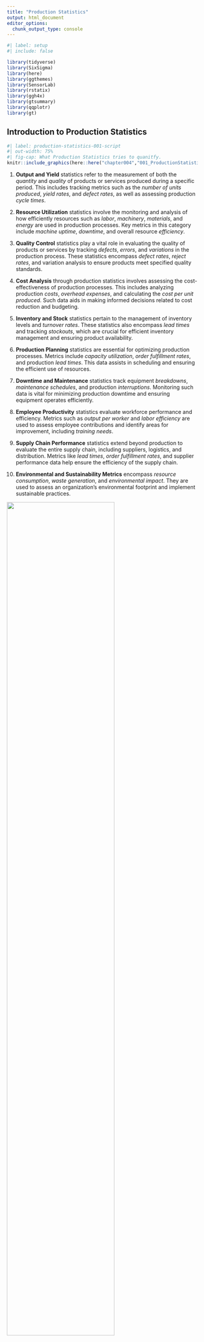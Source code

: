 ```yaml
---
title: "Production Statistics"
output: html_document
editor_options: 
  chunk_output_type: console
---
```


```r
#| label: setup
#| include: false

library(tidyverse)
library(SixSigma)
library(here)
library(ggthemes)
library(SensorLab)
library(rstatix)
library(ggh4x)
library(gtsummary)
library(qqplotr)
library(gt)

```

## Introduction to Production Statistics 

::: {.content-visible when-profile="script"}

```r
#| label: production-statistics-001-script
#| out-width: 75%
#| fig-cap: What Production Statistics tries to quanitfy.
knitr::include_graphics(here::here("chapter004","001_ProductionStatistics.png"))
```

1. **Output and Yield** statistics refer to the measurement of both the *quantity* and *quality* of products or services produced during a specific period. This includes tracking metrics such as the *number of units produced*, *yield rates*, and *defect rates*, as well as assessing production *cycle times*.

2. **Resource Utilization** statistics involve the monitoring and analysis of how efficiently resources such as *labor*, *machinery*, *materials*, and *energy* are used in production processes. Key metrics in this category include *machine uptime*, *downtime*, and overall resource *efficiency*.

3. **Quality Control** statistics play a vital role in evaluating the quality of products or services by tracking *defects*, *errors*, and *variations* in the production process. These statistics encompass *defect rates*, *reject rates*, and variation analysis to ensure products meet specified quality standards.

4. **Cost Analysis** through production statistics involves assessing the cost-effectiveness of production processes. This includes analyzing production *costs*, *overhead expenses*, and calculating the *cost per unit produced*. Such data aids in making informed decisions related to cost reduction and budgeting.

5. **Inventory and Stock** statistics pertain to the management of inventory levels and *turnover rates*. These statistics also encompass *lead times* and tracking *stockouts*, which are crucial for efficient inventory management and ensuring product availability.

6. **Production Planning** statistics are essential for optimizing production processes. Metrics include *capacity utilization*, *order fulfillment rates*, and production *lead times*. This data assists in scheduling and ensuring the efficient use of resources.

7. **Downtime and Maintenance** statistics track equipment *breakdowns*, *maintenance schedules*, and production *interruptions*. Monitoring such data is vital for minimizing production downtime and ensuring equipment operates efficiently.

8. **Employee Productivity** statistics evaluate workforce performance and efficiency. Metrics such as *output per worker* and *labor efficiency* are used to assess employee contributions and identify areas for improvement, including *training needs*.

9. **Supply Chain Performance** statistics extend beyond production to evaluate the entire supply chain, including suppliers, logistics, and distribution. Metrics like *lead times*, *order fulfillment rates*, and supplier performance data help ensure the efficiency of the supply chain.

10. **Environmental and Sustainability Metrics** encompass *resource consumption*, *waste generation*, and *environmental impact*. They are used to assess an organization's environmental footprint and implement sustainable practices.


:::

::: {.content-visible when-profile="slides"}

::: {.r-stack}
![](chapter004/001_ProductionStatistics_000.svg){.fragment .fade-in-then-out width=75% fig-align="center" auto-animate=true}

![](chapter004/001_ProductionStatistics_001.svg){.fragment .fade-in-then-out width=75% fig-align="center" auto-animate=true}

![](chapter004/001_ProductionStatistics_002.svg){.fragment .fade-in-then-out width=75% fig-align="center" auto-animate=true}

![](chapter004/001_ProductionStatistics_003.svg){.fragment .fade-in-then-out width=75% fig-align="center" auto-animate=true}

![](chapter004/001_ProductionStatistics_004.svg){.fragment .fade-in-then-out width=75% fig-align="center" auto-animate=true}
:::

:::


## Control Charts for Variables

### The production

::: {.content-visible when-profile="script"}

```r
#| label: fig-production
#| out-width: 75%
#| fig-cap: The drive shaft production over time

load(here("data","drive_shaft_data.Rdata"))

drive_shaft <- drive_shaft %>% 
  mutate(
    pass_1_fail_0 = 
      case_when(
        (diameter<12.5)&(diameter>11.5)~"PASS",
        TRUE~"FAIL"
      )
  )


drive_shaft %>% 
  filter(group=="group02") %>% 
  ggplot(
    aes(
      x = sample_no, 
      y = diameter,
      group = sample_no
    )
  )+
  geom_point(
    aes(
    ),
    size =5
  )+
  geom_line(
    aes(group = 1),
    color = "gray"
  )+
  scale_y_continuous(
    # limits = c(10,14),
    # expand = c(0,0,0,0)
  )+
  scale_x_continuous(
    breaks = seq(0,100,5),
    expand = c(0.005,0,0,0)
  )+
  theme_bw(base_size = 10)+
  theme(
    legend.position = "bottom"
  )+
  labs(
    title = "drive shaft diameter production",
    x = "time index",
    y = "diameter"
  )

```

In @fig-production the drive shaft production and the behaviour of the mission critical parameter `diameter` is shown over time.

:::

::: {.content-visible when-profile="slides"}

```r
#| label: fig-prod-time
#| out-width: 85%
#| fig-cap: The production data
#| fig-pos: "H"

knitr::include_graphics(here::here("chapter004","002_production_data.gif"))


```

:::

### Run Chart

:::{.r-stack}

:::{.fragment .fade-out}

```r
#| label: fig-run-chart
#| out-width: 85%
#| fig-cap: A run chart with control and warning limits without subgroups.
#| fig-pos: "H"

load(here("data","drive_shaft_data.Rdata"))
# source("spc_helpers.R")

grp02 <- drive_shaft %>% 
  filter(group == "group02")

subgroup <- data.frame(subgroup = rep(seq(1,20),each = 5))

grp02 <- bind_cols(
  grp02, subgroup
)

grp02_mean <- grp02 %>% 
  group_by(subgroup) %>% 
  summarise(
    mean_dia = mean(diameter),
    min_dia = min(diameter),
    max_dia = max(diameter),
    med_dia = median(diameter),
    sd_dia = sd(diameter)
  ) %>% 
  ungroup() %>% 
  add_column(sample_no = as.integer(seq(5,100,5)))

#run chart

grp02 %>% 
  ggplot(
    aes(x = sample_no,
        y = diameter)
  )+
  geom_point()+
  geom_hline(
    aes(
      yintercept = mean(diameter),
      linetype = "mean"
      )
  )+
  geom_hline(
    aes(
      yintercept = cmp_UCL(diameter,n = 1),
      linetype = "UCL"
    )
  )+
  geom_hline(
    aes(
      yintercept = cmp_LCL(diameter,n=1),
      linetype = "LCL"
    )
  )+
  geom_hline(
    aes(
      yintercept = cmp_UWL(diameter,n=1),
      linetype = "UWL"
    )
  )+
  geom_hline(
    aes(
      yintercept = cmp_LWL(diameter,n=1),
      linetype = "LWL"
    )
  )+
  labs(
    title = "run chart",
    linetype = ""
    )+
  scale_linetype_manual(
    values = c(
      "mean" = "solid",
      "UCL" = "dashed",
      "LCL" = "dashed",
      "UWL" = "dotted",
      "LWL" = "dotted"
    )
  )+
  theme_few(base_size = 15)+
  theme(
    legend.position = "bottom"
  )

```

:::

:::{.fragment .fade-in}

\begin{align}
UCL &= \bar{x} + 2.58\frac{sd(x)}{\sqrt{n}} \;\text{with}\;n=1 \\
LCL &= \bar{x} - 2.58\frac{sd(x)}{\sqrt{n}} \;\text{with}\;n=1 \\
UWL &= \bar{x} + 1.96\frac{sd(x)}{\sqrt{n}} \;\text{with}\;n=1 \\
LWL &= \bar{x} - 1.96\frac{sd(x)}{\sqrt{n}} \;\text{with}\;n=1
\end{align}

:::

::: {.content-visible when-profile="script"}

In Shewhart [@0486652327] charts for statistical process control, control limits such as the [Upper Control Limit (UCL)](#UCL), [Lower Control Limit (LCL)](#LCL), [Upper Warning Limit (UWL)](#UWL), and [Lower Warning Limit (LWL)](#LWL) play a crucial role. 
These limits establish boundaries for normal process variability. 
By incorporating confidence intervals, such as $97\%$ or $99\%$, into these limits, a statistical framework is added, providing a nuanced understanding of process variability. 
A $97\%$ confidence interval implies that $97\%$ of data points should fall within the calculated range, while a $99\%$ interval accommodates $99\%$. 
This approach enhances the sensitivity of Shewhart charts, aiding in the timely detection of significant process shifts. 
The choice of confidence level depends on the desired balance between false alarms and the risk of missing genuine deviations from the norm.

:::

:::

### X-bar chart

:::{.r-stack}

:::{.fragment .fade-out}

```r
#| label: fig-xbar
#| out-width: 85%
#| fig-cap: A X-bar chart with control and warning limits based on subgroups of $n=5$
#| fig-pos: "H"

grp02 %>%   
  ggplot()+
  geom_point(
    aes(
      x = subgroup,
      y = diameter,
      ),
    color = "gray",
    size = 2,
    # shape = 8
    )+
  geom_linerange(
    data = grp02_mean,
    aes(
      x = subgroup,
      ymin = min_dia,
      ymax = max_dia),
    color = "gray"
  )+
  geom_point(
    data = grp02_mean,
    aes(x = subgroup,
        y = mean_dia,
        group = 1
        ),
    size = 5
  )+
  geom_line(
    data = grp02_mean,
    aes(x = subgroup,
        y = mean_dia,
        group = 1)
  )+
  geom_hline(
    aes(
      yintercept = median(diameter)
    )
  )+
  geom_hline(
    aes(
      yintercept = cmp_UCL(diameter,n = 5),
      linetype = "UCL"
    )
  )+
  geom_hline(
    aes(
      yintercept = cmp_LCL(diameter,n=5),
      linetype = "LCL"
    )
  )+
  geom_hline(
    aes(
      yintercept = cmp_UWL(diameter,n=5),
      linetype = "UWL"
    )
  )+
  geom_hline(
    aes(
      yintercept = cmp_LWL(diameter,n=5),
      linetype = "LWL"
    )
  )+
  scale_x_continuous(
    breaks = seq(1,20,2),
  )+
  labs(
    title = "X-bar chart",
    x = "sample",
    linetype = ""
  )+
  scale_linetype_manual(
    values = c(
      "mean" = "solid",
      "UCL" = "dashed",
      "LCL" = "dashed",
      "UWL" = "dotted",
      "LWL" = "dotted"
    )
  )+
  theme_bw(base_size = 15)+
  theme(
    legend.position = "bottom"
  )


```

:::

:::{.fragment .fade-in}

\begin{align}
UCL &= \bar{x} + 2.58\frac{sd(x)}{\sqrt{n}} \;\text{with}\;n=5 \\
LCL &= \bar{x} - 2.58\frac{sd(x)}{\sqrt{n}} \;\text{with}\;n=5 \\
UWL &= \bar{x} + 1.96\frac{sd(x)}{\sqrt{n}} \;\text{with}\;n=5 \\
LWL &= \bar{x} - 1.96\frac{sd(x)}{\sqrt{n}} \;\text{with}\;n=5
\end{align}

:::

::: {.content-visible when-profile="script"}

An X-bar chart is a statistical tool for quality control, used to monitor process stability over time. 
It involves collecting data, calculating subgroup means, determining control limits, and plotting the data on a chart. 
By monitoring points relative to the control limits, it helps identify shifts in the process mean, allowing corrective action for consistent quality.

It is effective in quality control because it focuses on detecting changes in the process mean. 
By setting statistical control limits, it distinguishes between common and special causes of variation. 
When data points fall outside these limits, it signals the presence of external factors, prompting corrective action. 
The chart's visual representation of data points over time facilitates early issue detection, supporting a proactive approach to maintaining process stability and continuous improvement in quality control.

:::

:::

### S-Chart

:::{.r-stack}

:::{.fragment .fade-out}

```r
#| label: fig-s-chart
#| out-width: 75%
#| fig-cap: The s chart with control and warning limits.
#| fig-pos: "H"


grp02_mean %>% 
  ggplot(aes(x = subgroup,y = sd_dia))+
  geom_point()+
  geom_hline(
    aes(
      yintercept = cmp_s_mean(sd_dia,n=5),
      linetype = "mean"
    )
  )+
  geom_hline(
    aes(
      yintercept = cmp_UCL_s(sd_dia, n = 5),
      linetype = "UCL"
    )
  )+
  geom_hline(
    aes(
      yintercept = cmp_LCL_s(sd_dia, n = 5),
      linetype = "LCL"
    )
  )+
  geom_hline(
    aes(
      yintercept = cmp_UWL_s(sd_dia, n = 5),
      linetype = "UWL"
    )
  )+
  geom_hline(
    aes(
      yintercept = cmp_LWL_s(sd_dia, n = 5),
      linetype = "LWL"
    )
  )+
  scale_linetype_manual(
    values = c(
      "mean" = "solid",
      "UCL" = "dashed",
      "LCL" = "dashed",
      "UWL" = "dotted",
      "LWL" = "dotted"
    )
  )+
  scale_x_continuous(
    breaks = seq(1,20,2),
  )+
  geom_line()+
  geom_point(
    data = 
  )+
  labs(
    title = "S - Chart",
    y = "standard deviation",
    x = "sample",
    linetype = ""
  )+
  theme_bw(base_size = 15)+
  theme(
    legend.position = "bottom"
  )

```

:::

:::{.fragment .fade-in}

\begin{align}
UCL &= \sigma * \sqrt{\frac{\chi^2_{1-\beta=0.995;n-1}}{n-1}} \;\text{with}\;n=5 \\
LCL &= \sigma * \sqrt{\frac{\chi^2_{1-\beta=0.005;n-1}}{n-1}} \;\text{with}\;n=5 \\
UWL &= \sigma * \sqrt{\frac{\chi^2_{1-\beta=0.975;n-1}}{n-1}} \;\text{with}\;n=5 \\
LWL &= \sigma * \sqrt{\frac{\chi^2_{1-\beta=0.025;n-1}}{n-1}} \;\text{with}\;n=5
\end{align}

:::

::: {.content-visible when-profile="script"}

An S chart, or standard deviation chart, is a type of control chart used in statistical process control. 
It is designed to monitor the variability or dispersion of a process over time. 
The S chart displays the sample standard deviation of a process by plotting it against time or the sequence of samples. 
Similar to other control charts, it typically includes a central line representing the average standard deviation and upper and lower control limits. 
The S chart is useful for detecting shifts or trends in the variability of a process, allowing for timely adjustments or interventions if needed.

:::

:::

## Control Charts for Attributes

### P Chart

:::{.r-stack}

:::{.fragment .fade-out}

```r
#| label: fig-p-chart
#| out-width: 75%
#| fig-cap: A P-Chart with control limits.
#| fig-pos: "H"

set.seed(123)

prop_fail = data.frame(
  failed_units = rbinom(n = 10,size = 100,0.1)) %>% 
  mutate(
    prop = failed_units/sum(failed_units)
  ) %>% 
  rowid_to_column(var = "sample_no")


prop_fail %>% 
  ggplot(aes(x = sample_no,y = prop))+
  geom_point()+
  geom_line()+
  geom_hline(
    aes(yintercept = 0.1)
  )+
  geom_hline(
    aes(yintercept = 0.1+3*sqrt((0.1*(1-0.1))/10))
  )+
  scale_y_continuous(
    limits = c(0,NA),
    expand = c(0,0,0.05,0)
  )+
  scale_x_continuous(
    breaks = seq(1,10)
  )+
  labs(
    title = "P Chart",
    x = "sample",
    y = "fraction non-conforming"
  )+
  theme_bw(base_size = 15)


```

:::

:::{.fragment .fade-in}

\begin{align}
CL = \bar{p} \pm 3\sqrt{\frac{\bar{p}(1-\bar{p})}{n}}
\end{align}

:::

::: {.content-visible when-profile="script"}

The P chart is designed to track the proportion of nonconforming items or defects within a sample or subgroup over consecutive periods. 
The chart typically consists of a horizontal axis representing time periods and a vertical axis representing the proportion of nonconforming items. 
It helps identify variations and trends in the process, allowing for timely corrective actions when necessary.

P charts are commonly used in industries where the output is binary, such as the presence or absence of a specific attribute, and provide a visual representation of the process's performance, aiding in quality improvement efforts.
:::

:::

### NP Chart

:::{.r-stack}

:::{.fragment .fade-out}

```r
#| label: fig-np-chart
#| out-width: 75%
#| fig-cap: A NP-Chart with control limits.
#| fig-pos: "H"

set.seed(123)

prop_fail = data.frame(
  failed_units = rbinom(n = 10,size = 100,0.1)) %>% 
  mutate(
    prop = failed_units/sum(failed_units),
  ) %>% 
  rowid_to_column(var = "sample_no")


prop_fail %>% 
  ggplot(aes(x = sample_no,y = failed_units))+
  geom_point()+
  geom_line()+
  geom_hline(
    aes(yintercept = 10)
  )+
  geom_hline(
    aes(yintercept = 10+3*sqrt((10*(1-0.1))))
  )+
  scale_y_continuous(
    limits = c(0,NA),
    expand = c(0,0,0.05,0),
    breaks = seq(0,100)
  )+
  scale_x_continuous(
    breaks = seq(1,10)
  )+
  labs(
    title = "P Chart",
    x = "sample",
    y = "fraction non-conforming"
  )+
  theme_bw(base_size = 15)


```

:::

:::{.fragment .fade-in}

\begin{align}
CL = n\bar{p} \pm 3\sqrt{n\bar{p}(1-\bar{p})}
\end{align}

:::

::: {.content-visible when-profile="script"}

An NP chart, also known as a Number of Defects Per Unit chart, is a statistical tool used in quality control to monitor the number of defects or errors in a process over time. 
It is commonly employed in manufacturing and other industries to assess the stability and performance of a production process. 
The chart typically displays the number of defects observed in a sample of units or products, allowing for the identification of trends, patterns, or variations in the defect rates. 
This information aids in quality improvement efforts by enabling organizations to take corrective actions and maintain consistent product or service quality.
:::

:::



## Process Capability and Six Sigma

### How good is good enough?

::: {.content-visible when-profile="slides"}

:::{.r-stack}

:::{.fragment .fade-out}

![What are the joint probabilities?](chapter004/jnt_prob.png)

$$ P_{ges} = ?$$

:::

::: {.fragment .fade-in-then-out}

```r
#| label: fig-prodprob
#| out-width: 95%
#| fig-cap: Probabilities for success in sequence.

fun.1 <- function(x) 0.9^x
fun.2 <- function(x) 0.95^x
fun.3 <- function(x) 0.997^x
fun.4 <- function(x) 0.99975^x
fun.5 <- function(x) 0.98^x


limit_x <- c(0,5)

ggplot(data = data.frame(x = 0), mapping = aes(x = x))+
  stat_function(fun = fun.2,mapping = aes(linetype = "95%"),lwd=1) + 
  stat_function(fun = fun.3,mapping = aes(linetype = "99.7%"),lwd=1) + 
  stat_function(fun = fun.4,mapping = aes(linetype = "99.975%"),lwd=1) + 
  stat_function(fun = fun.5,mapping = aes(linetype = "98%"),lwd=1) + 
  labs(title = 'Probability for success in sequence',
       x='Step Nr',
       y='Probability for success',
       linetype='Probability in\nsingle step')+
  scale_x_continuous(limits = c(1,limit_x[2]),breaks = seq(limit_x[1],limit_x[2],by=1),expand = c(0,0))+
  scale_y_continuous(breaks = seq(0.2,1,by=0.025))+
  scale_color_brewer(palette = 'Spectral')+
  theme_minimal(base_size = 15)+
  theme(panel.grid.minor = element_blank())

```

:::

:::{.fragment .fade-in-then-out}

```r
#| label: fig-sixsigma
#| out-width: 75%
#| fig-cap: The idea of process capabilities
#| fig-pos: "H"

knitr::include_graphics(here::here("chapter004","SixSigma.png"))


```

:::

:::

:::

::: {.content-visible when-profile="script"}


```r
#| label: fig-steps-prob-script
#| out-width: 75%
#| fig-cap: What are the joint probabilities?
#| fig-pos: "H"

knitr::include_graphics(here::here("chapter004","jnt_prob.png"))


```

A success rate of $95\%$ per step (@fig-steps-prob-script) sounds at first glance like a successful process.
After all, having a $95\%$ chance of winning the lottery would be awesome.
Yet, the question is: What are the joint probabilities when we connect five steps sequentially?
From previous chapters we know that the joint probability can be calculated in \eqref{jntprob}.

\begin{align}
P_{ges} = P_1 * P_2 * P_3 * P_4 * P_5 = 0.95^{(n=5)}=0.774 \approx 77.4\% \label{jntprob}
\end{align}


```r
#| label: fig-prodprob-scr
#| out-width: 95%
#| fig-cap: Probabilities for success in sequence.

fun.1 <- function(x) 0.9^x
fun.2 <- function(x) 0.95^x
fun.3 <- function(x) 0.997^x
fun.4 <- function(x) 0.99975^x
fun.5 <- function(x) 0.98^x


limit_x <- c(0,5)

ggplot(data = data.frame(x = 0), mapping = aes(x = x))+
  stat_function(fun = fun.2,mapping = aes(linetype = "95%"),lwd=1) + 
  stat_function(fun = fun.3,mapping = aes(linetype = "99.7%"),lwd=1) + 
  stat_function(fun = fun.4,mapping = aes(linetype = "99.975%"),lwd=1) + 
  stat_function(fun = fun.5,mapping = aes(linetype = "98%"),lwd=1) + 
  labs(title = 'Probability for success in sequence',
       x='Step Nr',
       y='Probability for success',
       linetype='Probability in\nsingle step')+
  scale_x_continuous(limits = c(1,limit_x[2]),breaks = seq(limit_x[1],limit_x[2],by=1),expand = c(0,0))+
  scale_y_continuous(breaks = seq(0.2,1,by=0.025))+
  scale_color_brewer(palette = 'Spectral')+
  theme_minimal()+
  theme(panel.grid.minor = element_blank())

```

The joint probability for n-steps in sequence can therefore be estimated using \eqref{jntprob} and visually represented in @fig-prodprob-scr.
On the x-axis the number of steps is depicted whereas on the y-axis the joint probability is shown for the respective step index.
As also calculated in \eqref{jntprob} after $n=5$ steps the joint probability for a good part drops to around $77\%$, which is not acceptable.
@fig-prodprob-scr shows that not even $98\%$ probability for a good part for a single step results in an acceptable joint probability ($P = 0.98^{n=5} = 0.904$).
A staggering probability of $99.7\%$ for a single step is necessary to still reach a probability for a good part of $98\%$, and this is only true for $n = 5$steps.
For an acceptable [parts per milltion (ppm)](#ppm) rate the acceptable single step probability is $99.975\%$ as shown in @fig-prodprob-scr.

```r
#| label: fig-sixsigma-scr
#| out-width: 90%
#| fig-cap: The origin of the term Six Sigma ($6\sigma$)
#| fig-pos: "H"

knitr::include_graphics(here::here("chapter004","SixSigma.png"))


```

What that means in a tolerance-specification setting is shown in @fig-sixsigma-scr.
In order to ensure a $99.975\%$ for a continuous variable, the process variation (here measured as process standard deviation) must fit **at least 6** times into the actual tolerance/specification window of the [Critical to Quality (CTQ)](#CTQ) measure. 
Additionally, this is only true if the process is *centered*.
The term $6\sigma$ carries this inherent property for a $0ppm$ production, which is favoured by many, but achieved by few.

:::

### The Six Sigma Project Model (DMAIC)


```r
#| label: fig-dmaic
#| out-width: 95%
#| fig-cap: DMAIC Process

knitr::include_graphics(here::here("chapter004","dmaic.png"))

```

::: {.content-visible when-profile="script"}

The Six Sigma Project model consists of five phases in total: (D)efine, (M)easure, (A)nalyse, (I)mprove, (C)ontrol.
In essence these project phases are the application of the scientific method, but in a systematic and industry friendly way.

The *Define* Phase involves setting the project's goals and objectives, identifying key stakeholders, developing a high-level process map, and defining customer requirements and [critical-to-quality (CTQ)](#CTQ) characteristics. 
Additionally, the project scope is established, and a project charter is developed to guide the overall initiative.

In the *Measure* Phase, key process metrics are identified, and relevant data is collected to assess the current state of the process. This phase includes analyzing process capability, creating detailed process maps, performing baseline measurements, and identifying potential data sources to ensure comprehensive data collection.

During the *Analyze* Phase, potential root causes of process variation are identified through data analysis using statistical tools. 
Hypotheses for root causes are developed and verified through further data analysis. 
Root causes are then prioritized based on their impact and feasibility, and findings are validated with stakeholders to ensure accuracy and relevance.

The *Improve* Phase focuses on generating and evaluating potential solutions for process improvement. 
Implementing these improvements involves developing an implementation plan, conducting pilot tests if applicable, and optimizing the process based on feedback. 
Control measures are implemented to sustain the improvements achieved.

Finally, the *Control* Phase involves developing control plans to monitor process performance continuously. 
This includes establishing process controls and standard operating procedures, implementing mistake-proofing measures, and defining [key performance indicators (KPIs)](#KPI). 
Additionally, training programs for process stakeholders are developed, and a system for ongoing monitoring and feedback is established to ensure the process remains effective over time.

:::

{{< pagebreak >}}

### Process Capability - idea

```r
#| label: fig-bullseye
#| out-width: 90%
#| fig-cap: The idea of process capabilities
#| fig-pos: "H"

knitr::include_graphics(here::here("chapter004","003_bullseye.png"))


```

::: {.content-visible when-profile="script"}

Process capability refers to the ability of a process to consistently produce outputs that meet predetermined specifications or requirements. 
It is a measure of how well a process performs relative to its specifications. 
The general idea behind process capability is to assess the inherent variability of a process and determine whether it is capable of producing products or services within the desired quality limits.

1. **Specification Limits**: These are the predetermined limits or requirements for a particular process output, defining the range within which the product or service should fall to meet customer expectations.

2. **Process Variation**: This refers to the natural variability inherent in the process. Sources of variation can include factors such as machine performance, material properties, human factors, and environmental conditions.

3. **Process Capability Indices**: These are statistical measures used to quantify the relationship between process variation and specification limits. Common indices include $C_p$, $C_{pk}$, $P_p$, and $P_{pk}$, which provide insights into whether a process is capable of meeting specifications and how well it is centered within the specification limits.

4. **Assessment and Improvement**: Once process capability is assessed, steps can be taken to improve it if necessary. This may involve reducing process variation, adjusting process parameters, implementing quality control measures, or redesigning the process altogether.

Overall, the goal of analyzing process capability is to ensure that processes are capable of consistently delivering products or services that meet customer requirements, minimize defects, and optimize quality and efficiency.

:::

### High Accuracy - Low Precision

```r
#| label: fig-halp
#| out-width: 90%
#| fig-cap: The spreaded - High Accuracy, Low Precision
#| fig-pos: "H"

knitr::include_graphics(here::here("chapter004","004_HALP.png"))

```

::: {.content-visible when-profile="script"}

In this scenario, the process consistently produces results that are very close to the target or desired value (high accuracy). However, the variation among individual measurements is large, meaning they are not tightly clustered around the target value (low precision).
For example, if a machine consistently produces parts with dimensions close to the desired specifications but with significant variation in each part's dimensions, it exhibits high accuracy but low precision.

:::

### Low Accuracy - Low Precision

```r
#| label: fig-lalp
#| out-width: 90%
#| fig-cap: The worst - Low Accuracy, Low Precision
#| fig-pos: "H"

knitr::include_graphics(here::here("chapter004","005_LALP.png"))

```

::: {.content-visible when-profile="script"}

Here, the process consistently produces results that are far from the target or desired value (low accuracy). 
Additionally, the variation among individual measurements is large, indicating low precision.
An example could be a manufacturing process that consistently produces parts with dimensions that are both far from the desired specifications and vary significantly from one part to another.

:::

### Low Accuracy - High Precision

```r
#| label: fig-lahp
#| out-width: 90%
#| fig-cap: The missing the mark - Low Accuracy, High Precision
#| fig-pos: "H"

knitr::include_graphics(here::here("chapter004","006_LAHP.png"))

```

::: {.content-visible when-profile="script"}

This scenario involves a process that consistently produces results that are tightly clustered around a single point, but that point is far from the target or desired value (low accuracy).
For instance, if a weighing scale consistently displays a weight that is slightly off from the true weight but shows very little variation between repeated measurements, it demonstrates low accuracy but high precision.

:::

### High Accuracy - High Precision

```r
#| label: fig-hahp
#| out-width: 90%
#| fig-cap: The desired - High Accuracy, High Precision
#| fig-pos: "H"

knitr::include_graphics(here::here("chapter004","007_HAHP.png"))

```

::: {.content-visible when-profile="script"}

This is the ideal scenario where the process consistently produces results that are both very close to the target or desired value (high accuracy) and tightly clustered around that value (high precision).
For example, a manufacturing process that consistently produces parts with dimensions very close to the desired specifications and with minimal variation between individual parts exhibits both high accuracy and high precision.

:::

{{< pagebreak >}}

### Computing Process Capabilities

:::{.r-stack}

:::{.fragment .fade-out}

```r
#| label: fig-calc-cpk
#| out-width: 95%
#| fig-cap: The idea to calculate the $C_{pk}$

knitr::include_graphics(here::here("chapter004","calc_Cpk.png"))

```

:::

:::{.fragment .fade-in-then-out}

\begin{align}
C_{p} &= \frac{USL-LSL}{6*sd} \label{CpCalc} \\
C_{pk} &= \frac{\min(USL-\bar{x},\bar{x}-LSL)}{3*sd} \label{CpkCalc}
\end{align}

:::

:::

::: {.content-visible when-profile="script"}

$C_p$ compares the spread of the process variation to the width of the specification limits \eqref{CpCalc}. 
A $C_p$ value greater than $1$ indicates that the process spread fits within the specification limits, suggesting that the process has the *potential* to meet specifications.
However, $C_p$ does not take into account the process mean, so it does *not* provide information about process centering. 
For a more comprehensive assessment of process capability, both $C_p$ and $C_{pk}$ are often used together.

The $C_{pk}$ value indicates the capability of the process relative to the specified limits \eqref{CpkCalc}. 
A $C_{pk}$ value greater than 1 indicates that the process spread (6 standard deviations) fits within the specification limits. 
A value less than 1 indicates that the process spread exceeds the specification limits, indicating potential issues with meeting specifications. 
A higher $C_{pk}$ value indicates better process capability.

:::

### Process Capabilities and ppm

```r
#| label: fig-cpk-ppm
#| out-width: 95%
#| fig-cap: The failed parts per million vs. the $C_{pk}$
#| fig-pos: "H"

ppm <- data.frame(
  Cpk = seq(0.5,2.2,0.01)
) %>% 
  mutate(
    ppm = cmp_ppm_cpk(Cpk)
  )


ppm %>% 
  ggplot(aes(x = Cpk,y= ppm))+
  geom_line(
    linewidth = 2
  )+
  scale_x_continuous(
    breaks = seq(0,3,0.2),
    expand = c(0,0,0,0),
  )+
  scale_y_continuous(
    labels = scales::label_number(),
breaks = c(1000,10000,25000,50000,75000,100000,125000,150000,200000,250000)
  )+
  geom_vline(
    xintercept = 1.33,
    linetype = "dashed"
  )+
  geom_vline(
    xintercept = 1.68,
    linetype = "dashed"
  )+
   geom_vline(
    xintercept = 2,
    linetype = "dashed"
  )+
  geom_label(
    aes(
      x = 1.33,
      y = 70000,
      label = paste0('Cpk: 1.33\nppm: ',cmp_ppm_cpk(1.33))
    ),
    # angle = 90,
    # nudge_x = -0.05
  )+
  geom_label(
    aes(
      x = 1.67,
      y = 70000,
      label = paste0("Cpk: 1.67\nppm: ",cmp_ppm_cpk(1.67))
    ),
    # nudge_x = -0.05
  )+
  geom_label(
    aes(
      x = 2,
      y = 70000,
      label = paste0("Cpk: 2.00\nppm: ",cmp_ppm_cpk(2))
    ),
    # nudge_x = -Cpk: 2.000.1
  )+
  labs(
    title = "ppm vs.Cpk"
  )+
  theme_few(
    base_size = 15
  )

```

::: {.content-visible when-profile="script"}

[Process capability](#Cpk) and [parts per million (PPM)](#ppm) are closely related metrics used to assess the performance of manufacturing processes.
They provide a statistical measure of how well a process can produce output within specified limits. 
[PPM](#ppm) is a measure of the number of defective parts per million produced by the process. 
The connection between [process capability](#Cpk) indices and [PPM](#ppm) can be understood through statistical distributions, primarily the normal distribution, and the concept of defects or non-conformance.

The connection between process capability indices and PPM can be established through the Z-score ([Z-standardization](#Z)), which translates process capability into the probability of defects.

1. Using $C_p$:
Assuming the process is centered and follows a normal distribution: $Z = 3C_p$.
The corresponding [PPM](#ppm) can be found from standard normal distribution tables. 
For example, if $C_p = 1$, then $Z = 3$, and the area under the normal curve beyond $3$ standard deviations on either side is approximately $0.0027$, or $2700PPM$.

2. Using $C_{pk}$
$C_{pk}$ directly relates to the Z-score: $Z = 3C_{pk}$.
The [PPM](#ppm) can be calculated using the [cumulative distribution function](#cdf) for the normal distribution. 
For example, if $C_{pk} = 1.33$, then $Z = 3 \times 1.33 = 3.99$. 
Using standard normal distribution tables, the area beyond $Z = 3.99$ is approximately $0.000066$, or $66ppm$.

:::

## The role of measurement accuracy in production

### Measurement Errors 

```r
#| label: fig-measurement-error
#| out-width: 75%
#| fig-cap: Measurement Errors arise during every measurement.

knitr::include_graphics(here::here("chapter004","006_MeasurementError.png"))
```

::: {.content-visible when-profile="script"}

In scientific experiments and real-world measurements, there are often inherent sources of random error [@Nuzzo_2014]. 
These errors can introduce variability into measurements, and the accumulation of these errors often conforms to a normal distribution. 
For instance, when measuring the diameter of an object with a caliper, small measurement errors can cause the observed values to follow a normal distribution.
Even during such a simple measurement some random errors may include:

1. Parallax Error: Parallax can introduce random errors if the observer's eye is not consistently aligned with the scale or graduations during measurements.

2. Dirt or Debris: Foreign particles or debris on the measuring surfaces can lead to random measurement errors by causing slight variations in the contact points between the caliper and the object.

3. Jaw Alignment: Small variations in the alignment of the caliper jaws from one measurement to another can introduce random errors in measurements.

4. Material Deformation: When measuring soft or deformable materials, random errors can occur due to variations in the material's response to pressure during different measurements.

5. Human Error: Random errors can arise from misreading the scale or not positioning the caliper precisely on the object, especially if different operators are involved.

6. Slop or Play in the Jaws: Variability in the amount of play or slop in the caliper's jaws from one measurement to another can lead to random errors in measurements.

:::


### Significant Digits in Production

```r
#| label: fig-sign-digits
#| out-width: 85%
#| fig-cap: Drawings and specifications are just an approximation of reality.

knitr::include_graphics(here::here("chapter004","significant_digits.png"))
```


::: {.content-visible when-profile="script"}

Significant digits, or significant figures, are vital for precision and quality in production.
They ensure precision, quality, and consistency in production, leading to better efficiency and customer satisfaction.
Significant digits indicate the precision of measurements, ensuring products meet quality standards and specifications.

Applications:

1. Quality Control: Accurate measurements ensure consistent product quality.
2. Tolerances: Precise tolerances (e.g., $\pm0.05 mm$) must be adhered to.
3. Fit and Interchangeability: Parts must fit together correctly, requiring precise measurements.
4. Calibration: Instruments must match the required significant digits for accuracy.
5. Documentation: Accurate recording of measurements is essential for quality reports and compliance.
6. Training: Employees must understand and apply significant digits to maintain standards.

Best Practices:

- Reduce Human Error: Training and audits are essential.
- Use Proper Instruments: Ensure tools can measure accurately.
- Control Environment: Manage factors like temperature and humidity.
- Follow Rounding Rules: Apply proper rounding to maintain precision.

:::


#### General Rule of Thumb 

To maintain accuracy and avoid overestimating the precision of results, it's advisable not to report more significant digits than justified by the precision of the input measurements.

#### Rule of Ten 

In practical terms, for a number to be considered significant, it should be at least ten times greater than the smallest unit of measure (i.e., the least significant digit). This helps in avoiding overestimating the precision and ensures that the reported figures are meaningful.

#### Addition and Subtraction 

When performing addition or subtraction, the result should be reported with the same number of decimal places as the measurement with the fewest decimal places. For instance, if you add $12.11$ (two decimal places) to $0.4$ (one decimal place), the result should be reported with one decimal place, as $12.5$.

#### Multiplication and Division 

When performing multiplication or division, the result should be reported with the same number of significant digits as the measurement with the fewest significant digits. For example, if you multiply $2.34$ (three significant digits) by $0.0$5 (one significant digit), the result should be reported with one significant digit, as $0.1$.

#### edge cases

```r
#| label: fig-edge-case
#| out-width: 75%
#| fig-cap: Edge cases during measuring a simple part.

knitr::include_graphics(here::here("chapter004","edge_case.png"))

```

::: {.content-visible when-profile="script"}

Significant digits can help with edge cases that naturally occur during measurement processes.
As depicted in @fig-edge-case, the first two measurements are well within specification.
The third measurement can actually not be interpreted, as the measurement instrument seems not to be fit for purpose.
The fourth measurement shows, that the product is within the specification, it always holds the number with the smallest number of digits.
The measurement of the fifth product is just within specification, the gage that shoed the last reading is not accurate enough.

There are many rules involved in these kind of edge cases including the rounding of number.
It is referred to [@NISTHandbook] or the national standards for more elaborate discussions about this manner.

:::

### Measurement System Analysis Type I

In conducting a [Measurement System Analysis Type I (MSA1)](#MSA1), the initial step involves focusing on gage as the sole source of variation. 
To achieve this, 50 measurements are performed, each repeated on a reference part. 
This process allows for the isolation and assessment of the gage's impact on the overall measurement system, ensuring that any observed variability is attributed solely to the gage.
The process of doing a [MSA1](#MSA1) is fairly standardized.

#### Potential Capability index $C_g$ {.smaller}

::: {.content-visible when-profile="script"}

From a [MSA1](#MSA1) the [potential Measurement System Capability Index $C_g$](#Cg) can be computed via \eqref{Cg}.

:::

\begin{align}
C_g = \frac{K/100*Tol}{L*\sigma} \label{Cg}
\end{align}

$Tol$
:   Tolerance

$C_g$
:   Capability Gage

K
: percentage of the tolerance ($20\%$)

$\sigma$
:   standard deviations of the tolerance

L
:   number of standard deviations that represent the process ($6\times$)

##### Capability index with systematic error $C_{gk}$ {.smaller}

::: {.content-visible when-profile="script"}

Very similar to the process capability, a [$C_g$](#Cg) gives only the *potential* capability as it does not include if the measures are centered around a mean.
This is overcome by computing the [Measurement Capability Index with systematic error $C_{gk}$](#Cgk), which incorporates the mean via \eqref{Cgk}.

:::

\begin{align}
C_{gk} = \frac{(0.5*K/100)*Tol - |\bar{x}-x_{true}|}{3*\sigma} \label{Cgk}
\end{align}

$Tol$
:   Tolerance

$\bar{x}$
:   mean of the measurements

K
: percentage of the tolerance ($20\%$)

$x_{true}$
:   the "true" value of the reference (calibration)

$\sigma$
:   standard deviation of the measurements

#### MSA1 example

::: {.content-visible when-profile="script"}

```r
#| label: tbl-msa1-summary
#| tbl-cap: The summary of the raw data for the MSA1.

source(here("data","msa1_plots.R"))

measured_data %>% 
  gtsummary::tbl_summary(
    statistic = list(
      all_continuous() ~ "{mean} ({sd})"),
    include = "measured_data"
  )

```

In @tbl-msa1-summary the raw data that was collected during the experiments is depicted, whereas in @fig-msa1-plt the same data is shown in graphical format.

```r
#| label: fig-msa1-plt
#| out-width: 95%
#| fig-cap: The data as measured during the MSA1 with all measures included.

plt_msa

```

On the `x-axis` the measurement index is shown, the `y-axis` shows the measurment value.
One of the main advantages of a [MSA1](#MSA1) is, that a reference value is known, because the values are taken agains a standard reference normal.
This true value (`x_true` in @fig-msa1-plt, dashed black line) allows the estimation of a systematic error.
The $20\%$ tolerance \eqref{Cgk} is shown as dashed green line. 
This is the reduced tolerance in which the gage shall be capable to produce good measurement values.

:::

::: {.content-visible when-profile="slides"}

::: {.r-stack}

::: {.fragment .fade-out}

![ring gauge $20mm$](chapter004/msa1_ring.jpg){width=50%}

* $x_{true} = 20.3020$

:::

::: {.fragment .fade-in-then-out}

![MSA 1 data](chapter004/msa1_data.gif){width=95%}

:::

:::

---

```r

knitr::include_graphics(here::here("chapter004","Will_it_blend.png"))

```

:::

##### Data Distribution

```r
#| label: fig-msa1-qq
#| fig-cap: By definition, measurement errors shoul be normally disitrbuted.

measured_data %>% 
  ggplot(
    aes(
      sample = measured_data
    )
  )+
  stat_qq_band()+
  stat_qq_line()+
  stat_qq_point()+
  labs(
    title = "QQ-Plot of the MSA1 data"
  )+
  theme_few(
    base_size = 15
  )

```

::: {.content-visible when-profile="script"}
Measurement errors are often assumed to be normally distributed due to the [CLT](#clt) and the nature of random processes involved. 
The [CLT](#clt) states that the sum of many independent, random variables tends to follow a normal distribution, even if the original variables are not normally distributed. 
Measurement errors typically result from the combination of numerous small, independent errors, such as instrument precision, environmental factors, and human mistakes. This aggregation leads to a normal distribution of the overall errors.

Additionally, many error sources are random and independent, further supporting the normal distribution assumption. 
The normal distribution is mathematically convenient, being fully described by its mean and variance, which simplifies statistical analysis and hypothesis testing.
Empirical evidence across various fields also shows that measurement errors often approximate a normal distribution.

While the normal distribution is a useful assumption, it may not always be valid. In cases with asymmetric errors, heavy tails, or significant outliers, other distributions may be more appropriate. 
Nonetheless, for many practical purposes, assuming a normal distribution for measurement errors is reasonable and effective.
:::

##### computed values 

```r
#| label: tbl-CgCgk
#| out-width: 75%
#| tbl-cap: $C_g, C_{gk}$ for the measured values

x_mean <- measured_data %>% 
  pull(measured_data) %>% 
  mean() %>% 
  round(.,digits = 4)

x_sd <- measured_data %>% 
  pull(measured_data) %>% 
  sd()%>% 
  round(.,digits = 4)

data.frame(Cg = Cg(x_sd,0.3) |> round(digits = 2), 
           Cgk = Cgk(x_mean,x_sd,x_true, Tol = Tol) |> round(digits = 2)) %>% 
  gt() %>% 
  tab_options(
  table.font.size = 30
)

```

::: {.content-visible when-profile="script"}

In @tbl-CgCgk the numeric values for $C_g$ and $C_{gk}$ are shown.
Both values are well above $1.33$ which indicates that the gage is fit for the measurement purpose at hand (defined by the tolerance).
The *potential* gage capability ($C_g$) is greater than the *actual* gage capability $C_{gk}$ which implies a systematic error, but the numeric values being $>2$ there seems not to be any reason to take serious action.
If the systematic error is significant could be tested using the *t-test for one variable*.

:::

::: {.content-visible when-profile="slides"}

#### MSA1 in the era of AI?

::: {.r-stack}

::: {.fragment .fade-out}

![](chapter004/i_blistering.svg){width=1500px}

:::

::: {.fragment .fade-in-then-out}

![](chapter004/mm_algo_wf.svg){width=2500px}

:::

::: {.fragment .fade-in-then-out}

![](chapter004/mm_algo_out01.svg){width=2500px}

:::

::: {.fragment .fade-in-then-out}

![](chapter004/mm_algo_out02.svg){width=2500px}

:::

::: {.fragment .fade-in-then-out}

![](chapter004/res_algo_rr.svg){width=2500px}

:::

:::

:::

{{< pagebreak >}}

### Measurement System Analysis Type II (Gage R&R) 

::: {.r-stack}

::: {.fragment .fade-in-then-out}


```r
#| label: fig-gagerr-raw
#| out-width: 75%
#| fig-cap: The general principle of a gage R & R

knitr::include_graphics(here::here("chapter004","gage_rr.png"))

```

:::

::: {.content-visible when-profile="script"}

A Gage R&R study assesses the variation in measurements from a specific process by measuring the same parts multiple times with the same instrument by different operators. It helps determine the reliability of the measurement system and identifies areas for improvement.

:::

:::

#### Definitions {.smaller}

::: {.fragment .fade-in}

Accuracy
:   The closeness of agreement between a test result and the accepted reference value[@CanoUnknownTitle2012].

:::

::: {.fragment .fade-in}

Trueness
:   The closeness of agreement between the average value obtained from a large series of test results and an accepted reference value[@CanoUnknownTitle2012].

:::

::: {.fragment .fade-in}

Precision 
:   The closeness of agreement between independent test results obtained under stipulated conditions[@CanoUnknownTitle2012].

:::

::: {.fragment .fade-in}

Repeatability 
:   Precision under repeatability conditions (where independent test results are obtained using the same method on identical test items in the same laboratory by the same operator using the same equipment within short intervals of time)[@CanoUnknownTitle2012].

:::

::: {.fragment .fade-in}

Reproducibility 
:   Precision under reproducibility conditions (where test results are obtained using the same method on identical test items in different laboratories with different operators using different equipment)[@CanoUnknownTitle2012].

:::

#### Introductory example

* A battery manufacturer makes several types of batteries for domestic use.
* Voltage is **C**ritical **T**o **Q**uality (CTQ)

::: {.incremental}

* the parts are the batteries $a = 3$
* the appraisers are the voltmeters $b = 2$
* measurement is taken three times $n = 3$
* $a \times b \times n = 3 \times 2 \times 3 = 18$ measurements

:::

#### The data

```r
#| label: fig-msa2-data
#| out-width: 75%
#| fig-cap: The data from the 18 experiments for the GageR&R

data("ss.data.batteries")

pos <- position_jitter(width = 0.3, seed = 2)


ss.data.batteries %>% 
  ggplot(
    aes(
      x = run,  
      y = voltage
      )
    ) +
  geom_point(
    
  )+
  facet_nested(
    ~battery+voltmeter,
    labeller = label_both
  )+
  theme_bw(base_size = 20)+
  theme(
    legend.position = "bottom"
  )

```

#### The analysis

```r
#| echo: true
#| output: true

anova(lm(voltage ~ battery + voltmeter + battery * voltmeter, 
         data = ss.data.batteries))

```

---

::: {.r-fit-text .v-c}

WOW!

:::

#### Variance decomposition - the theory 

![](chapter004/gage_rr.png){width=95%}

##### Repeatability

\begin{align}
\sigma^2_{Repeatability} = MSE
\end{align}

* directly obtainable in ANOVA table

##### Reproducibility {.smaller}

::: {.r-stack}

::: {.fragment .fade-out}

\begin{align}
\sigma^2_{Reproducibilty} = \sigma^2_{Appraiser} + \sigma^2_{Interaction}
\end{align}

:::

::: {.fragment .fade-in-then-out}

\begin{align}
\sigma^2_{Appraiser} = \frac{MSB-MSAB}{a \times n}
\end{align}

$\sigma^2_{Appraiser}$
:   Variance introduced by appraisers

$MSB$
:   Mean of squares - B

$MSAB$
:   Mean squares of interaction - AB

$a$
:   number of levels for factor - number of batteries: 3

$n$
:   number of replicated measures: 3

:::

::: {.fragment .fade-in-then-out}

\begin{align}
\sigma^2_{Interaction} = \frac{MSBA-MSE}{n}
\end{align}

$\sigma^2_{Interaction}$
:   Variance introduced by interaction

$MSAB$
:   Mean squares of interaction - AB

$MSE$
:   Mean squares of error

$n$
:   number of replicated measures: 3

:::

:::

##### Gage R&R

\begin{align}
\sigma^2_{Gage\;R\&R} = \sigma^2_{Repeatability} + \sigma^2_{Reproducibility}
\end{align}

::: {.fragment .fade-in}
All variance is calculated that comes from the Gage!
:::

::: {.fragment .fade-in}
Are we finished?
:::

::: {.fragment .fade-in}
We measure *something*, so what about the part?
:::

##### Part to Part {.smaller}

\begin{align}
\sigma^2_{Part\; to \; Part} = \frac{MSA-MSAB}{b \times n}
\end{align}

$\sigma^2_{Part\; to \; Part}$
:   Variance introduced by the parts

$MSA$
:   Mean of squares - A

$MSAB$
:   Mean squares of interaction - AB

$b$
:   number of appraisers - number of voltmeters: 2

$n$
:   number of replicated measures: 3

##### Total Variability

![](chapter004/gage_rr_total.png){width=95%}

#### Variance decomposition - the values

```r
raw_gagerr <- anova(lm(voltage ~ battery + voltmeter + battery * voltmeter,  data=ss.data.batteries))

n <- 3

a <- 3

b <- 2

```

\begin{align}
\sigma^2_{Repeatability} &= `r raw_gagerr[3][4,1] %>% round(.,digits = 4)` \nonumber \\
\sigma^2_{Appraiser} &= `r ((raw_gagerr[3][2,1] - raw_gagerr[3][3,1])/(a*n))%>% round(.,digits = 4)` \nonumber \\
\sigma^2_{Interaction} &= `r ((raw_gagerr[3][3,1]-raw_gagerr[3][3,1])/(n))%>% round(.,digits = 4)` <0 \rightarrow 0 \nonumber \\
\sigma^2_{Reproducibility} &= `r ((raw_gagerr[3][2,1] - raw_gagerr[3][3,1])/(a*n))%>% round(.,digits = 4)` \nonumber \\
\sigma^2_{Gage\;R\&R} &= `r (raw_gagerr[3][4,1] + (raw_gagerr[3][2,1] - raw_gagerr[3][3,1])/(a*n))%>% round(.,digits = 4)` \nonumber \\
\sigma^2_{Part\; to \; Part} &= `r ((raw_gagerr[3][1,1] - raw_gagerr[3][3,1])/(b*n))%>% round(.,digits = 4)` \nonumber \\
\sigma^2_{Total} &= `r ((raw_gagerr[3][1,1] - raw_gagerr[3][3,1])/(b*n) + raw_gagerr[3][4,1] + (raw_gagerr[3][2,1] - raw_gagerr[3][3,1])/(a*n))%>% round(.,digits = 4)` \nonumber
\end{align}

#### Gage R&R "standardized output"

```r
#| echo: false
#| output: false

my.rr <- ss.rr(var = voltage, part = battery,appr = voltmeter,data = ss.data.batteries,main = "Six Sigma Gage R&R Measure",sub = "Batteries Project MSA",print_plot = FALSE,lsl = 1, usl = 2)

```

##### AVNOVA table

```r
my.rr$anovaTable
```

##### ANOVA reduced model

```r
my.rr$anovaRed
```

##### Variance decomposition

```r
my.rr$varComp
```

##### Study Variance

```r
my.rr$studyVar
```

##### ndc - number of distinct categories

```r
my.rr$ncat
```


##### standardized graphical output


```r
#| label: fig-gagerr-ex
#| out-width: 50%
#| fig-cap: A standardized graphical output after a complete GageR&R 

knitr::include_graphics(here::here("chapter004","msa2_ss.png"))

```

#### Gage R&R in the classroom

* 3 parts
* 3 volunteers
* 1 recorder
* 1 gage
* 10 experiments
* 3 repetitions

* randomize the trials
* now do it

#### Attribute Agreement Analysis

Attribute Agreement Analysis (AAA) is a statistical method used to evaluate the agreement among multiple observers when assigning categorical ratings to items. 
It involves defining attributes, selecting observers, collecting ratings, and analyzing the data to determine the level of agreement. 
This helps ensure the reliability of assessments and informs decision-making processes.

##### Setup

![](chapter004/aaa.png){width=95%}

##### Results


```r
#| label: tbl-aaa

source(here("data","aaa.R"))

aaa_df %>% 
  gt()

```

##### Overall agreement

\begin{align}
Agreement_{overall} = 100 \times \frac{X}{N}
\end{align}

$X$
:   number of times appraisers agree with reference

$N$
:   number of rows with valid data

::: {.fragment .fade-in}

\begin{align}
Agreement_{overall} = `r overall_agreement`\% \nonumber
\end{align}

:::

##### Appraiser Agreement

\begin{align}
Agreement_{appraiser} = 100 \times \frac{X}{N}
\end{align}

$X$
:   number of times the single appraisers agrees with reference

$N_i$
:   number of runs for the $i$-th appraiser

::: {.fragment .fade-in}

\begin{align}
Appraiser_{1} &= `r single_appraiser_agreement$overall_agreement[[1]] %>% round(.,digits = 1)`\% \nonumber \\
Appraiser_{2} &= `r single_appraiser_agreement$overall_agreement[[2]] %>% round(.,digits = 1)`\% \nonumber
\end{align}

:::

##### Reference Agreement

\begin{align}
Agreement_{reference} = 100 \times \frac{X}{N}
\end{align}

$X$
:   number of times result agrees with the reference

$N_i$
:   number of runs for the $i$-th result

::: {.fragment .fade-in}

\begin{align}
Reference_{bad} &= `r reference_agreement$overall_agreement[[1]] %>% round(.,digits = 1)`\% \nonumber \\
Reference_{good} &= `r reference_agreement$overall_agreement[[2]] %>% round(.,digits = 1)`\% \nonumber
\end{align}

:::

##### Run agreement

\begin{align}
Agreement_{run} = 100 \times \frac{X}{N}
\end{align}

$X$
:   number of reference agreement in runs

$N_i$
:   number of runs for the $i$-th run

::: {.fragment .fade-in}

\begin{align}
Reference_{1} &= `r run_agreement$overall_agreement[[1]] %>% round(.,digits = 1)`\% \nonumber \\
Reference_{2} &= `r run_agreement$overall_agreement[[2]] %>% round(.,digits = 1)`\% \nonumber
\end{align}

:::

##### Appraiser and reference agreement

\begin{align}
Agreement_{appraiser \; ref} = 100 \times \frac{X}{N}
\end{align}

$X$
:   number of reference agreement in for appraisers in reference class

$N_i$
:   number of agreements for the $i$-th appraiser and the $i$-th standard


```r
#| label: tbl-app-ref-agree
#| out-width: 75%

appraiser_ref_agreement %>% 
  select(
    appraiser,
    reference,
    overall_agreement
  ) %>% 
  mutate(
    overall_agreement = overall_agreement/100
  ) %>% 
  ungroup() %>% 
  gt() %>% 
  fmt_percent(columns = overall_agreement) 

```

##### graphical representation

::: {.r-stack}

::: {.fragment .fade-out}

```r
#| label: fig-sngl-app-ref
#| out-width: 95%
#| fig-cap: Single appraiser agreement to reference.

plt_sngl_app <- single_appraiser_agreement %>% 
  ggplot(
    aes(
      x = appraiser,
      y = overall_agreement
    )
  )+
  geom_col()+
  scale_y_continuous(
    expand = c(0,0,0.05,0)
  )+
  scale_x_continuous(
    breaks = c(1,2)
  )+
  labs(
    title = "single appraiser agreement to reference"
  )+
  theme_minimal(base_size = 20)

plt_sngl_app

```

:::

::: {.fragment .fade-in-then-out}

```r
#| label: fig-sngl-ref-agreement
#| out-width: 95%
#| fig-cap: How good is the agreement in the reference?

plt_ref_agr <- reference_agreement %>% 
  ggplot(
    aes(
      x = reference,
      y = overall_agreement
    )
  )+
  geom_col()+
  scale_y_continuous(
    expand = c(0,0,0.05,0)
  )+
  labs(
    title = "single reference agreement to reference"
  )+
  theme_minimal(base_size = 20)

plt_ref_agr

```

:::

::: {.fragment .fade-in-then-out}

```r
#| label: fig-ref-agree
#| out-width: 95%
#| fig-cap: Single run agreement to reference.

plt_sngl_run <- run_agreement %>% 
  ggplot(
    aes(
      x = runs,
      y = overall_agreement
    )
  )+
  geom_col()+
  scale_y_continuous(
    expand = c(0,0,0.05,0)
  )+
  scale_x_continuous(
    breaks = c(1,2)
  )+
  labs(
    title = "single run agreement to reference"
  )+
  theme_minimal(base_size = 20)

plt_sngl_run

```

:::

::: {.fragment .fade-in-then-out}


```r
#| label: fig-asdf
#| out-width: 75%
#| fig-cap: 

plt_appr_ref_agr <- appraiser_ref_agreement %>% 
  ggplot(
    aes(
      x = appraiser,
      y = overall_agreement,
      fill = reference
    )
  )+
  geom_col(position = "dodge")+
  scale_y_continuous(
    expand = c(0,0,0.05,0)
  )+
  scale_x_continuous(
    breaks = c(1,2)
  )+
  scale_fill_brewer(
    palette = "Set1"
  )+
  theme_minimal(base_size = 20)


plt_appr_ref_agr

```

:::

::: {.fragment .fade-in-then-out}

```r
#| layout-ncol: 2

plt_sngl_app
plt_sngl_run
plt_ref_agr
plt_appr_ref_agr

```

:::

:::

